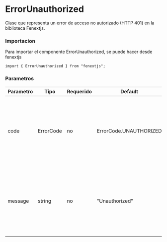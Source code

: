# ErrorUnauthorized

Clase que representa un error de acceso no autorizado (HTTP 401) en la biblioteca Fenextjs.

### Importacion

Para importar el componente ErrorUnauthorized, se puede hacer desde fenextjs

```tsx copy
import { ErrorUnauthorized } from "fenextjs";
```

### Parametros

| Parametro | Tipo      | Requerido | Default                | Descripcion                                                                                                         |
| --------- | --------- | --------- | ---------------------- | ------------------------------------------------------------------------------------------------------------------- |
| code      | ErrorCode | no        | ErrorCode.UNAUTHORIZED | Código de error específico que indica que el usuario no está autorizado para realizar la acción solicitada.         |
| message   | string    | no        | "Unauthorized"         | Mensaje de error que describe la naturaleza del problema cuando el acceso está prohibido por falta de autorización. |
